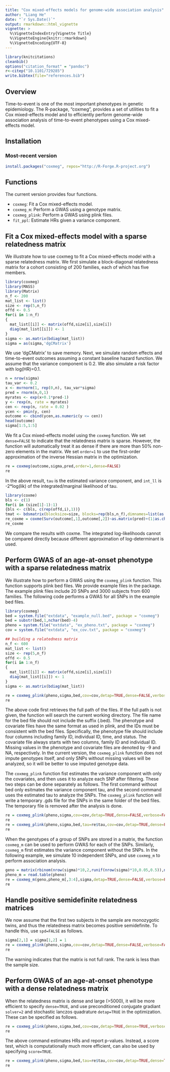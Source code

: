 ---
title: "Cox mixed-effects models for genome-wide association analysis"
author: "Liang He"
date: "`r Sys.Date()`"
output: rmarkdown::html_vignette
vignette: >
  %\VignetteIndexEntry{Vignette Title}
  %\VignetteEngine{knitr::rmarkdown}
  %\VignetteEncoding{UTF-8}
---

```{r, message=FALSE, warning=FALSE,echo=FALSE}
library(knitcitations)
cleanbib()
options("citation_format" = "pandoc")
r<-citep("10.1101/729285")
write.bibtex(file="references.bib")
```


## Overview

Time-to-event is one of the most important phenotypes in genetic epidemiology. The R-package, "coxmeg", provides a set of utilities to fit a Cox mixed-effects model and to efficiently perform genome-wide association analysis of time-to-event phenotypes using a Cox mixed-effects model. 

## Installation

### Most-recent version
```{r,eval=FALSE}
install.packages("coxmeg", repos="http://R-Forge.R-project.org")
```

## Functions

The current version provides four functions.

  *  `coxmeg`: Fit a Cox mixed-effects model.
  *  `coxmeg_m`: Perform a GWAS using a genotype matrix.
  *  `coxmeg_plink`: Perform a GWAS using plink files.
  *  `fit_ppl`: Estimate HRs given a variance component.

## Fit a Cox mixed-effects model with a sparse relatedness matrix

We illustrate how to use coxmeg to fit a Cox mixed-effects model with a sparse relatedness matrix. We first simulate a block-diagonal relatedness matrix for a cohort consisting of 200 families, each of which has five members.

```{r,echo=TRUE}
library(coxmeg)
library(MASS)
library(Matrix)
n_f <- 200
mat_list <- list()
size <- rep(5,n_f)
offd <- 0.5
for(i in 1:n_f)
{
  mat_list[[i]] <- matrix(offd,size[i],size[i])
  diag(mat_list[[i]]) <- 1
}
sigma <- as.matrix(bdiag(mat_list))
sigma = as(sigma,'dgCMatrix')

```

We use 'dgCMatrix' to save memory. Next, we simulate random effects and time-to-event outcomes assuming a constant baseline hazard function. We assume that the variance component is 0.2. We also simulate a risk factor with log(HR)=0.1. 

```{r,echo=TRUE}
n = nrow(sigma)
tau_var <- 0.2
x <- mvrnorm(1, rep(0,n), tau_var*sigma)
pred = rnorm(n,0,1)
myrates <- exp(x+0.1*pred-1)
y <- rexp(n, rate = myrates)
cen <- rexp(n, rate = 0.02 )
ycen <- pmin(y, cen)
outcome <- cbind(ycen,as.numeric(y <= cen))
head(outcome)
sigma[1:5,1:5]

```

We fit a Cox mixed-effects model using the ```coxmeg``` function. We set ```dense=FALSE``` to indicate that the relatedness matrix is sparse. However, the function will automatically treat it as dense if there are more than 50% non-zero elements in the matrix. We set ```order=1``` to use the first-order approximation of the inverse Hessian matrix in the optimization.  

```{r,echo=TRUE}
re = coxmeg(outcome,sigma,pred,order=1,dense=FALSE)
re
```

In the above result, ```tau``` is the estimated variance component, and ```int_ll``` is -2*log(lik) of the integrated/marginal likelihood of tau. 

```{r,echo=TRUE}
library(coxme)
bls <- c(1)
for(i in (size[1]-1):1)
{bls <- c(bls, c(rep(offd,i),1))}
tmat <- bdsmatrix(blocksize=size, blocks=rep(bls,n_f),dimnames=list(as.character(1:n),as.character(1:n)))
re_coxme = coxme(Surv(outcome[,1],outcome[,2])~as.matrix(pred)+(1|as.character(1:n)), varlist=list(tmat),ties='breslow')
re_coxme
```

We compare the results with coxme. The integrated log-likelihoods cannot be compared directly because different approximation of log-determinant is used. 

## Perform GWAS of an age-at-onset phenotype with a sparse relatedness matrix

We illustrate how to perform a GWAS using the ```coxmeg_plink``` function. This function supports plink bed files. We provide example files in the package. The example plink files include 20 SNPs and 3000 subjects from 600 families. The following code performs a GWAS for all SNPs in the example bed files.

```{r,echo=TRUE}
library(coxmeg)
bed = system.file("extdata", "example_null.bed", package = "coxmeg")
bed = substr(bed,1,nchar(bed)-4)
pheno = system.file("extdata", "ex_pheno.txt", package = "coxmeg")
cov = system.file("extdata", "ex_cov.txt", package = "coxmeg")

## building a relatedness matrix
n_f <- 600
mat_list <- list()
size <- rep(5,n_f)
offd <- 0.5
for(i in 1:n_f)
{
  mat_list[[i]] <- matrix(offd,size[i],size[i])
  diag(mat_list[[i]]) <- 1
}
sigma <- as.matrix(bdiag(mat_list))

re = coxmeg_plink(pheno,sigma,bed,cov=cov,detap=TRUE,dense=FALSE,verbose=FALSE)
re
```

The above code first retrieves the full path of the files. If the full path is not given, the function will search the current working directory. The file name for the bed file should not include the suffix (.bed). The phenotype and covariate files have the same format as used in plink, and the IDs must be consistent with the bed files. Specifically, the phenotype file should include four columns including family ID, individual ID, time, and status. The covariate file always starts with two columns, family ID and individual ID. Missing values in the phenotype and covariate files are denoted by -9 and NA, respectively. In the current version, the ```coxmeg_plink``` function does not impute genotypes itself, and only SNPs without missing values will be analyzed, so it will be better to use imputed genotype data. 

The ```coxmeg_plink``` function fist estimates the variance component with only the covariates, and then uses it to analyze each SNP after filtering. These two steps can be done separately as follows. The first command without bed only esitmates the variance component tau, and the second command uses the estimated tau to analyze the SNPs. The ```coxmeg_plink``` function will write a temporary .gds file for the SNPs in the same folder of the bed files. The temporary file is removed after the analysis is done. 

```{r,echo=TRUE}
re = coxmeg_plink(pheno,sigma,cov=cov,detap=TRUE,dense=FALSE,verbose=FALSE)
re
re = coxmeg_plink(pheno,sigma,bed,tau=re$tau,cov=cov,detap=TRUE,dense=FALSE,verbose=FALSE)
re
```

When the genotypes of a group of SNPs are stored in a matrix, the function ```coxmeg_m``` can be used to perform GWAS for each of the SNPs. Similarly, ```coxmeg_m``` first estimates the variance component without the SNPs. In the following example, we simulate 10 independent SNPs, and use ```coxmeg_m``` to perform association analysis.

```{r,echo=TRUE}
geno = matrix(rbinom(nrow(sigma)*10,2,runif(nrow(sigma)*10,0.05,0.5)),nrow(sigma),10)
pheno_m = read.table(pheno)
re = coxmeg_m(geno,pheno_m[,3:4],sigma,detap=TRUE,dense=FALSE,verbose=FALSE)
re
```

## Handle positive semidefinite relatedness matrices

We now assume that the first two subjects in the sample are monozygotic twins, and thus the relatedness matrix becomes positive semidefinite. To handle this, use ```spd=FALSE``` as follows.

```{r,echo=TRUE}
sigma[2,1] = sigma[1,2] = 1
re = coxmeg_plink(pheno,sigma,cov=cov,detap=TRUE,dense=FALSE,verbose=FALSE,spd=FALSE)
re
```

The warning indicates that the matrix is not full rank. The rank is less than the sample size. 

## Perform GWAS of an age-at-onset phenotype with a dense relatedness matrix

When the relatedness matrix is dense and large (>5000), it will be more efficient to specify ```dense=TRUE```, and use preconditioned conjugate gradiant ```solver=2``` and stochastic lanczos quadrature ```detap=TRUE``` in the optimization. These can be specified as follows.

```{r,echo=TRUE}
re = coxmeg_plink(pheno,sigma,bed,cov=cov,detap=TRUE,dense=TRUE,verbose=FALSE,spd=FALSE,solver=2)
re
```

The above command estimates HRs and report p-values. Instead, a score test, which is computationally much more efficient, can also be used by specifying ```score=TRUE```. 

```{r,echo=TRUE}
re = coxmeg_plink(pheno,sigma,bed,tau=re$tau,cov=cov,detap=TRUE,dense=TRUE,verbose=FALSE,spd=FALSE,solver=2,score=TRUE)
re
```
